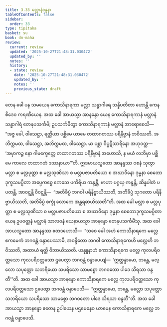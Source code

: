 ```yaml
---
title: 3.33 မလ္လာနံဝန္ဒနာ
tableOfContents: false
sidebar:
  order: 33
type: tipitaka
basket: su
book: dn-maha
review:
  current: review
  updated: '2025-10-27T21:48:31.030472'
  updated_by: ''
  notes: ''
  history:
  - state: review
    date: '2025-10-27T21:48:31.030472'
    updated_by: ''
    notes: ''
    previous_state: draft
---
```



<ReviewStatus review={frontmatter.review} showDetails={true} />

<HypothesisAnnotation frontmatter={frontmatter} />

<DynamicBreadcrumb />

<Division number="211" book="dn-maha" e="ch" v="7" p="122">

<Paragraph number="473" book="dn-maha">
တေန ခေါ ပန သမယေန ကောသိနာရကာ မလ္လာ သန္ဓာဂါရေ သန္နိပတိတာ ဟောန္တိ ကေနစိဒေဝ ကရဏီယေန. အထ ခေါ အာယသ္မာ အာနန္ဒော ယေန ကောသိနာရကာနံ မလ္လာနံ သန္ဓာဂါရံ တေနုပသင်္ကမိ; ဥပသင်္ကမိတွာ ကောသိနာရကာနံ မလ္လာနံ အာရောစေသိ—  “အဇ္ဇ ခေါ, ဝါသေဋ္ဌာ, ရတ္တိယာ ပစ္ဆိမေ ယာမေ တထာဂတဿ ပရိနိဗ္ဗာနံ ဘဝိဿတိ. အဘိက္ကမထ, ဝါသေဋ္ဌာ, အဘိက္ကမထ, ဝါသေဋ္ဌာ. မာ ပစ္ဆာ ဝိပ္ပဋိသာရိနော အဟုဝတ္ထ—  ‘အမှာကဉ္စ နော ဂါမက္ခေတ္တေ တထာဂတဿ ပရိနိဗ္ဗာနံ အဟောသိ, န မယံ လဘိမှာ ပစ္ဆိမေ ကာလေ တထာဂတံ ဒဿနာယာ’”တိ.
</Paragraph>

<Paragraph number="474" book="dn-maha">
ဣဒမာယသ္မတော အာနန္ဒဿ ဝစနံ သုတွာ မလ္လာ စ မလ္လပုတ္တာ စ မလ္လသုဏိသာ စ မလ္လပဇာပတိယော စ အဃာဝိနော ဒုမ္မနာ စေတောဒုက္ခသမပ္ပိတာ အပ္ပေကစ္စေ ကေသေ ပကိရိယ ကန္ဒန္တိ, ဗာဟာ ပဂ္ဂယှ ကန္ဒန္တိ, ဆိန္နပါတံ ပပတန္တိ, အာဝဋ္ဋန္တိ ဝိဝဋ္ဋန္တိ—  “အတိခိပ္ပံ ဘဂဝါ ပရိနိဗ္ဗာယိဿတိ, အတိခိပ္ပံ သုဂတော ပရိနိဗ္ဗာယိဿတိ, အတိခိပ္ပံ စက္ခုံ လောကေ အန္တရဓာယိဿတီ”တိ. အထ ခေါ မလ္လာ စ မလ္လပုတ္တာ စ မလ္လသုဏိသာ စ မလ္လပဇာပတိယော စ အဃာဝိနော ဒုမ္မနာ စေတောဒုက္ခသမပ္ပိတာ ယေန ဥပဝတ္တနံ မလ္လာနံ သာလဝနံ ယေနာယသ္မာ အာနန္ဒော တေနုပသင်္ကမိံသု. အထ ခေါ အာယသ္မတော အာနန္ဒဿ ဧတဒဟောသိ—  “သစေ ခေါ အဟံ ကောသိနာရကေ မလ္လေ ဧကမေကံ ဘဂဝန္တံ ဝန္ဒာပေဿာမိ, အဝန္ဒိတော ဘဂဝါ ကောသိနာရကေဟိ မလ္လေဟိ ဘဝိဿတိ, အထာယံ ရတ္တိ ဝိဘာယိဿတိ. ယန္နူနာဟံ ကောသိနာရကေ မလ္လေ ကုလပရိဝတ္တသော ကုလပရိဝတ္တသော ဌပေတွာ ဘဂဝန္တံ ဝန္ဒာပေယျံ—  ‘ဣတ္ထန္နာမော, ဘန္တေ, မလ္လော သပုတ္တော သဘရိယော သပရိသော သာမစ္စော ဘဂဝတော ပါဒေ သိရသာ ဝန္ဒတီ’”တိ. အထ ခေါ အာယသ္မာ အာနန္ဒော ကောသိနာရကေ မလ္လေ ကုလပရိဝတ္တသော ကုလပရိဝတ္တသော ဌပေတွာ ဘဂဝန္တံ ဝန္ဒာပေသိ—  “ဣတ္ထန္နာမော, ဘန္တေ, မလ္လော သပုတ္တော သဘရိယော သပရိသော သာမစ္စော ဘဂဝတော ပါဒေ သိရသာ ဝန္ဒတီ”တိ. အထ ခေါ အာယသ္မာ အာနန္ဒော ဧတေန ဥပါယေန ပဌမေနေဝ ယာမေန ကောသိနာရကေ မလ္လေ ဘဂဝန္တံ ဝန္ဒာပေသိ.
</Paragraph>
</Division>